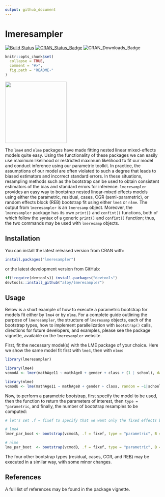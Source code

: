 ```yaml
---
output: github_document
---
```


# lmeresampler

[![Build Status](https://travis-ci.org/aloy/lmeresampler.svg?branch=master)](https://travis-ci.org/aloy/lmeresampler)
[![CRAN_Status_Badge](http://www.r-pkg.org/badges/version/lmeresampler)](https://cran.r-project.org/package=lmeresampler)
![CRAN_Downloads_Badge](http://cranlogs.r-pkg.org/badges/lmersesampler)

<!-- README.md is generated from README.Rmd. Please edit that file -->

```r
knitr::opts_chunk$set(
  collapse = TRUE,
  comment = "#>",
  fig.path = "README-"
)
```

<img src="inst/image/FINAL_HEX_nobackground.png" width="200">

The `lme4` and `nlme` packages have made fitting nested linear mixed-effects models quite easy. Using the functionality of these packages we can easily use maximum likelihood or restricted maximum likelihood to fit our model and conduct inference using our parametric toolkit. In practice, the assumptions of our model are often violated to such a degree that leads to biased estimators and incorrect standard errors. In these situations, resampling methods such as the bootstrap can be used to obtain consistent estimators of the bias and standard errors for inference. `lmeresampler` provides an easy way to bootstrap nested linear-mixed effects models using either the parametric, residual, cases, CGR (semi-parametric), or random effects block (REB) bootstrap fit using either `lme4` or `nlme`. The output from `lmeresampler` is an `lmeresamp` object. Moreover, the `lmeresampler` package has its own `print()` and `confint()` functions, both of which follow the syntax of a generic `print()` and `confint()` function; thus, the two commands may be used with `lmeresamp` objects. 

## Installation

You can install the latest released version from CRAN with:

```r
install.packages("lmeresampler")
```

or the latest development version from GitHub:

```r
if(!require(devtools)) install.packages("devtools")
devtools::install_github("aloy/lmeresampler")
```

## Usage

Below is a short example of how to execute a parametric bootstrap for models fit either by `lme4` or by `nlme`. For a complete guide outlining the purpose of `lmeresampler`, the structure of `lmeresamp` objects, each of the bootstrap types, how to implement parallelization with `bootstrap()` calls, directions for future developers, and examples, please see the package vignette, available on the `lmeresampler` website. 

First, fit the necessary model(s) with the LME package of your choice. Here we show the same model fit first with `lme4`, then with `nlme`:

```r
library(lmeresampler)

library(lme4)
vcmodA <- lmer(mathAge11 ~ mathAge8 + gender + class + (1 | school), data = jsp728)

library(nlme)
vcmodB <- lme(mathAge11 ~ mathAge8 + gender + class, random = ~1|school, data = jsp728)
```

Now, to perform a parametric bootstrap, first specify the model to be used, then the function to return the parameters of interest, then `type = "parametric`, and finally, the number of bootstrap resamples to be computed:

```r
# let's set .f = fixef to specify that we want only the fixed effects bootstrapped

# lme4
lmer_par_boot <- bootstrap(vcmodA, .f = fixef, type = "parametric", B = 100)

# nlme
lme_par_boot  <- bootstrap(vcmodB, .f = fixef, type = "parametric", B = 100)
```

The four other bootstrap types (residual, cases, CGR, and REB) may be executed in a similar way, with some minor changes. 

## References

A full list of references may be found in the package vignette.